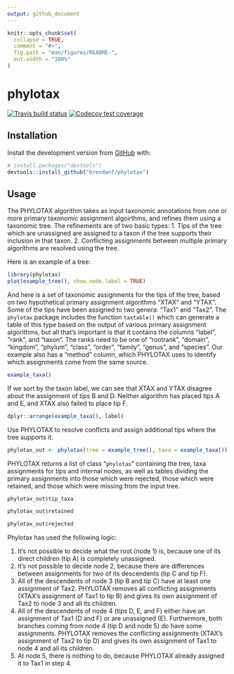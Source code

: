 ```yaml
---
output: github_document
---
```


<!-- README.md is generated from README.Rmd. Please edit that file -->

```r
knitr::opts_chunk$set(
  collapse = TRUE,
  comment = "#>",
  fig.path = "man/figures/README-",
  out.width = "100%"
)
```

# phylotax

<!-- badges: start -->
[![Travis build status](https://travis-ci.com/brendanf/phylotax.svg?branch=master)](https://travis-ci.com/brendanf/phylotax)
[![Codecov test coverage](https://codecov.io/gh/brendanf/phylotax/branch/master/graph/badge.svg)](https://codecov.io/gh/brendanf/phylotax?branch=master)
<!-- badges: end -->

## Installation

Install the development version from [GitHub](https://github.com/) with:

```r
# install.packages("devtools")
devtools::install_github("brendanf/phylotax")
```

## Usage

The PHYLOTAX algorithm takes as input taxonomic annotations from one or more
primary taxonomic assignment algoirthms, and refines them using a taxonomic tree.
The refinements are of two basic types:
  1. Tips of the tree which are unassigned are assigned to a taxon if the tree
     supports their inclusion in that taxon.
  2. Conflicting assignments between multiple primary algorithms are resolved
     using the tree.

Here is an example of a tree:

```r
library(phylotax)
plot(example_tree(), show.node.label = TRUE)
```

And here is a set of taxonomic assignments for the tips of the tree, based on
two hypothetical primary assignment algorithms "XTAX" and "YTAX".
Some of the tips have been assigned to two genera: "Tax1" and "Tax2".
The `phylotax` package includes the function `taxtable()` which can generate
a table of this type based on the output of various primary assignment
algorithms, but all that's important is that it contains the columns "label",
"rank", and "taxon".  The ranks need to be one of "rootrank", "domain",
"kingdom", "phylum", "class", "order", "family", "genus", and "species".
Our example also has a "method" column, which PHYLOTAX uses to identify which
assignments come from the same source.

```r
example_taxa()
```

If we sort by the taxon label, we can see that XTAX and YTAX disagree about the
assignment of tips B and D.
Neither algorithm has placed tips A and E, and XTAX also failed to place tip F. 

```r
dplyr::arrange(example_taxa(), label)
```

Use PHYLOTAX to resolve conflicts and assign additional tips where the tree
supports it.

```r
phylotax_out <- phylotax(tree = example_tree(), taxa = example_taxa())
```

PHYLOTAX returns a list of class "`phylotax`" containing the tree,
taxa assignments for tips and internal nodes, as well as tables dividing the
primary assignments into those which were rejected, those which were retained,
and those which were missing from the input tree.

```r
phylotax_out$tip_taxa
```

```r
phylotax_out$retained
```

```r
phylotax_out$rejected
```


Phylotax has used the following logic:

1. It's not possible to decide what the root (node 1) is, because one of its
  direct children (tip A) is completely unassigned.
2. It's not possible to decide node 2, because there are differences between
  assignments for two of its descendents (tip C and tip F).
3. All of the descendents of node 3 (tip B and tip C) have at least one
  assignment of Tax2. PHYLOTAX removes all conflicting assignments (XTAX's
  assignment of Tax1 to tip B) and gives its own assignment of Tax2 to node 3
  and all its children.
4. All of the descendents of node 4 (tips D, E, and F) either have an assignment
  of Tax1 (D and F) or are unassigned (E).  Furthermore, both branches coming
  from node 4 (tip D and node 5) do have some assignments.  PHYLOTAX removes
  the conflicting assignments (XTAX's assignment of Tax2 to tip D) and gives its
  own assignment of Tax1 to node 4 and all its children.
5. At node 5, there is nothing to do, because PHYLOTAX already assigned it to
  Tax1 in step 4.
  
